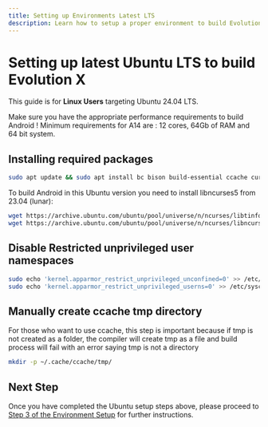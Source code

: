 ```yaml
---
title: Setting up Environments Latest LTS
description: Learn how to setup a proper environment to build Evolution X on latest Ubuntu LTS
---
```



# Setting up latest Ubuntu LTS to build Evolution X

This guide is for **Linux Users** targeting Ubuntu 24.04 LTS.

<Callout type="warning">
  Make sure you have the appropriate performance requirements to build Android !
  Minimum requirements for A14 are : 12 cores, 64Gb of RAM and 64 bit system.
</Callout>

<Steps>

## Installing required packages

```bash
sudo apt update && sudo apt install bc bison build-essential ccache curl flex g++-multilib gcc-multilib git git-lfs gnupg gperf imagemagick protobuf-compiler python3-protobuf lib32readline-dev lib32z1-dev libdw-dev libelf-dev lz4 libsdl1.2-dev libssl-dev libxml2 libxml2-utils lzop pngcrush rsync schedtool squashfs-tools xsltproc zip zlib1g-dev python-is-python3
```

To build Android in this Ubuntu version you need to install libncurses5 from 23.04 (lunar):

```bash
wget https://archive.ubuntu.com/ubuntu/pool/universe/n/ncurses/libtinfo5_6.3-2_amd64.deb && sudo dpkg -i libtinfo5_6.3-2_amd64.deb && rm -f libtinfo5_6.3-2_amd64.deb
wget https://archive.ubuntu.com/ubuntu/pool/universe/n/ncurses/libncurses5_6.3-2_amd64.deb && sudo dpkg -i libncurses5_6.3-2_amd64.deb && rm -f libncurses5_6.3-2_amd64.deb
```

## Disable Restricted unprivileged user namespaces

```bash
sudo echo 'kernel.apparmor_restrict_unprivileged_unconfined=0' >> /etc/sysctl.d/99-sysctl.conf
sudo echo 'kernel.apparmor_restrict_unprivileged_userns=0' >> /etc/sysctl.d/99-sysctl.conf
```

## Manually create ccache tmp directory

For those who want to use ccache, this step is important because if tmp is not created as a folder, the compiler will create tmp as a file and build process will fail with an error saying tmp is not a directory

```bash
mkdir -p ~/.cache/ccache/tmp/
```

</Steps>

## Next Step

Once you have completed the Ubuntu setup steps above, please proceed to [Step 3 of the Environment Setup](/setting-up-env#make-a-folder-and-initialize-repo) for further instructions.

